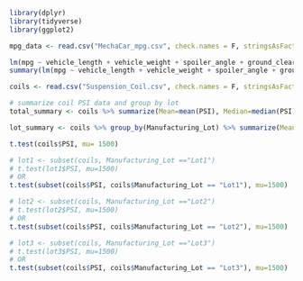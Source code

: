 ```r
library(dplyr)
library(tidyverse)
library(ggplot2)
```

```r
mpg_data <- read.csv("MechaCar_mpg.csv", check.names = F, stringsAsFactors = F)
```

```r
lm(mpg ~ vehicle_length + vehicle_weight + spoiler_angle + ground_clearance + AWD, mpg_data)
summary(lm(mpg ~ vehicle_length + vehicle_weight + spoiler_angle + ground_clearance + AWD, mpg_data))
```

```r
coils <- read.csv("Suspension_Coil.csv", check.names = F, stringsAsFactors = F)

# summarize coil PSI data and group by lot
total_summary <- coils %>% summarize(Mean=mean(PSI), Median=median(PSI), Variance=var(PSI), SD=sd(PSI))

lot_summary <- coils %>% group_by(Manufacturing_Lot) %>% summarize(Mean=mean(PSI), Median=median(PSI), Variance=var(PSI), SD=sd(PSI))
```

```r
t.test(coils$PSI, mu= 1500)

```

```r
# lot1 <- subset(coils, Manufacturing_Lot =="Lot1")
# t.test(lot1$PSI, mu=1500)
# OR
t.test(subset(coils$PSI, coils$Manufacturing_Lot == "Lot1"), mu=1500)

# lot2 <- subset(coils, Manufacturing_Lot =="Lot2")
# t.test(lot2$PSI, mu=1500)
# OR 
t.test(subset(coils$PSI, coils$Manufacturing_Lot == "Lot2"), mu=1500)

# lot3 <- subset(coils, Manufacturing_Lot =="Lot3")
# t.test(lot3$PSI, mu=1500)
# OR
t.test(subset(coils$PSI, coils$Manufacturing_Lot == "Lot3"), mu=1500)

```

